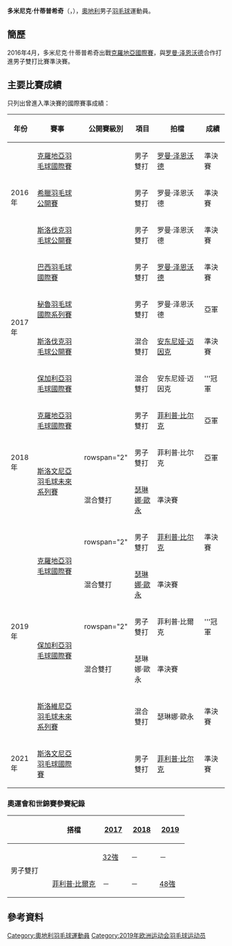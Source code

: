 {{noteTA|G1=Badminton}}
{{Infobox 羽球選手
| playername              = 多米尼克·什蒂普希奇<br/>{{lang|de|Dominik Stipsits}}
| image                   = 
| size                    = 
| caption                 = 
| birth_name              = 
| date_of_birth           = {{birth_date_and_age|1994|9|1}}
| place_of_birth          = {{AUT}}[[科爾新堡|科爾新堡]]
| height                  = {{height|m=1.85}}
| weight                  =
| event                   = 男子雙打、混合雙打
| country                 = {{AUT}}
| years_started           = 2013年
| handedness              = 右手
| coach                   = 
| highest_ranking         = 第109位（男雙-[[罗曼·泽恩沃德|泽恩沃德]]）
| date_of_highest_ranking = 2016年5月5日<ref name="ranking">[http://bwfcontent.tournamentsoftware.com/ranking/player.aspx?id=11138&player=163600 BWF World Ranking - Ranking of Dominik STIPSITS (57556)] {{Wayback|url=http://bwfcontent.tournamentsoftware.com/ranking/player.aspx?id=11138&player=163600 |date=20170305002534 }}{{en}}</ref>
| current_ranking         = 第109位（男雙-[[罗曼·泽恩沃德|泽恩沃德]]）<br/>第1016位（混雙-[[纳塔莉·齐西格|齐西格]]）
| date_of_current_ranking = 2016年5月5日<ref>[http://bwfcontent.tournamentsoftware.com/ranking/category.aspx?id=11138&category=474 BWF World Ranking - BWF世界排名榜 (5/5/2016) - Men's doubles] {{Wayback|url=http://bwfcontent.tournamentsoftware.com/ranking/category.aspx?id=11138&category=474 |date=20210110133614 }}{{en}}</ref><ref>[http://bwfcontent.tournamentsoftware.com/ranking/category.aspx?id=11138&category=476 BWF World Ranking - BWF世界排名榜 (5/5/2016) - Mixed doubles] {{Wayback|url=http://bwfcontent.tournamentsoftware.com/ranking/category.aspx?id=11138&category=476 |date=20210813070046 }}{{en}}</ref>
| played                  = 15勝–14負（男單）<br/>30勝–46負（男雙）<br/>11勝–25負（混雙）
| titles                  = 
| bwf_profile             = 7D8C7D4A-2FFA-4F14-94FC-1BA8CA9F83D1
| bwf_id                  = 57556
| updated                 = 2016年5月10日
}}
{{MedalTableTop}}
{{MedalSport | 男子[[羽毛球|羽毛球]]}}
{{MedalCountry | {{AUT}}}}
{{MedalBottom}}
'''多米尼克·什蒂普希奇'''（{{lang-de|'''Dominik Stipsits'''}}，{{bd|1994年|9月1日|}}），[[奧地利|奧地利]]男子[[羽毛球|羽毛球]]運動員。

==簡歷==
2016年4月，多米尼克·什蒂普希奇出戰[[2016年克羅地亞羽毛球國際賽|克羅地亞國際賽]]，與[[罗曼·泽恩沃德|罗曼·泽恩沃德]]合作打進男子雙打比賽準決賽。

==主要比賽成績==
只列出曾進入準決賽的國際賽事成績：
{| class=wikitable style="text-align:center; font-size:small;" 
!width="50"|年份
!width="180"|賽事
!width="80"|公開賽級別
!width="60"|項目
!width="180"|拍檔
!width="50"|成績
|-
!rowspan="3"|2016年
|[[2016年克羅地亞羽毛球國際賽|克羅地亞羽毛球國際賽]]
|{{BWFFS}}
|男子雙打
|[[罗曼·泽恩沃德|罗曼·泽恩沃德]]
|bgcolor="#b8860b"|準決賽
|-
|[[2016年希臘羽毛球公開賽|希臘羽毛球公開賽]]
|{{BWFIS}}
|男子雙打
|罗曼·泽恩沃德
|bgcolor="#b8860b"|準決賽
|-
|[[2016年斯洛伐克羽毛球公開賽|斯洛伐克羽毛球公開賽]]
|{{BWFFS}}
|男子雙打
|罗曼·泽恩沃德
|bgcolor="#b8860b"|準決賽
|-
!rowspan="4"|2017年
|[[2017年巴西羽毛球國際賽|巴西羽毛球國際賽]]
|{{BWFIC}}
|男子雙打
|[[罗曼·泽恩沃德|罗曼·泽恩沃德]]
|bgcolor="#b8860b"|準決賽
|-
|[[2017年秘魯羽毛球國際系列賽|秘魯羽毛球國際系列賽]]
|{{BWFIS}}
|男子雙打
|罗曼·泽恩沃德
|bgcolor="silver"|亞軍
|-
|[[2017年斯洛伐克羽毛球公開賽|斯洛伐克羽毛球公開賽]]
|{{BWFFS}}
|混合雙打
|[[安东尼娅·迈因克|安东尼娅·迈因克]]
|bgcolor="#b8860b"|準決賽
|-
|[[2017年保加利亞羽毛球國際賽|保加利亞羽毛球國際賽]]
|{{BWFFS}}
|混合雙打
|安东尼娅·迈因克
|bgcolor="gold"|'''冠軍
|-
!rowspan="3"|2018年
|[[2018年克羅地亞羽毛球國際賽|克羅地亞羽毛球國際賽]]
|{{BWFFS}}
|男子雙打
|[[菲利普·比尔克|菲利普·比尔克]]
|bgcolor="silver"|亞軍
|-
|rowspan="2"|[[2018年斯洛文尼亞羽毛球未來系列賽|斯洛文尼亞羽毛球未來系列賽]]
|rowspan="2" {{BWFFS}}
|男子雙打
|菲利普·比尔克
|bgcolor="silver"|亞軍
|-
|混合雙打
|[[瑟琳娜·歐永|瑟琳娜·歐永]]
|bgcolor="#b8860b"|準決賽
|-
!rowspan="5"|2019年
|rowspan="2"|[[2019年克羅地亞羽毛球國際賽|克羅地亞羽毛球國際賽]]
|rowspan="2" {{BWFFS}}
|男子雙打
|[[菲利普·比尔克|菲利普·比尔克]]
|bgcolor="#b8860b"|準決賽
|-
|混合雙打
|[[瑟琳娜·歐永|瑟琳娜·歐永]]
|bgcolor="#b8860b"|準決賽
|-
|rowspan="2"|[[2019年保加利亞羽毛球國際賽|保加利亞羽毛球國際賽]]
|rowspan="2" {{BWFFS}}
|男子雙打
|菲利普·比爾克
|bgcolor="gold"|'''冠軍
|-
|混合雙打
|瑟琳娜·歐永
|bgcolor="#b8860b"|準決賽
|-
|[https://bwf.tournamentsoftware.com/sport/winners.aspx?id=1A036886-88A1-4CBE-A1FD-877259E06D28 斯洛維尼亞羽毛球未來系列賽]{{Wayback|url=https://bwf.tournamentsoftware.com/sport/winners.aspx?id=1A036886-88A1-4CBE-A1FD-877259E06D28 |date=20191216151618 }}
|{{BWFFS}}
|混合雙打
|瑟琳娜·歐永
|bgcolor="#b8860b"|準決賽
|-
!rowspan="1"|2021年
|[[2021年斯洛文尼亞羽毛球國際賽|斯洛文尼亞羽毛球國際賽]]
|{{BWFIS}}
|男子雙打
|[[菲利普·比尔克|菲利普·比尔克]]
|bgcolor="#b8860b"|準決賽
|}
{{BWF賽事級別索引}}

===奧運會和世錦賽參賽紀錄===
{| class=wikitable style="text-align:center; font-size:small;" 
!
!搭檔
!width="50"|[[2017年世界羽毛球錦標賽|2017]]
!width="50"|[[2018年世界羽毛球錦標賽|2018]]
!width="50"|[[2019年世界羽毛球錦標賽|2019]]
|-
!rowspan="2" width="80"|男子雙打
|align="left"|{{nowrap|[[罗曼·泽恩沃德|罗曼·泽恩沃德]]}}
|[[2017年世界羽毛球錦標賽男子雙打項目|32強]]
|－
|－
|-
|align="left"|[[菲利普·比爾克|菲利普·比爾克]]
|－
|－
|[[2019年世界羽毛球錦標賽男子雙打項目|48強]]
|}

==參考資料==
{{Reflist}}

{{DEFAULTSORT:Stipsits Dominik}}
[[Category:奧地利羽毛球運動員|Category:奧地利羽毛球運動員]]
[[Category:2019年欧洲运动会羽毛球运动员|Category:2019年欧洲运动会羽毛球运动员]]